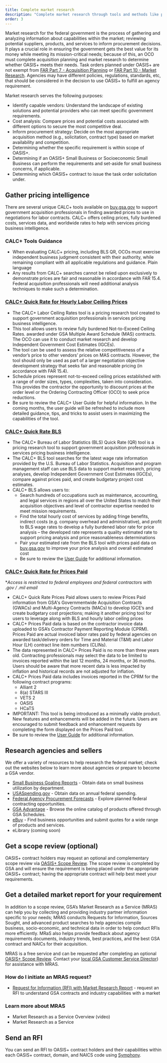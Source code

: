 ```yaml
---
title: Complete market research
description: "Complete market research through tools and methods like pricing intelligence, scope reviews, detailed market reports, and requests for information (RFIs)."
order: 3
---
```


Market research for the federal government is the process of gathering and analyzing information about capabilities within the market; reviewing potential suppliers, products, and services to inform procurement decisions. It plays a crucial role in ensuring the government gets the best value for its money while meeting its mission-critical needs; because of this, an OCO must complete acquisition planning and market research to determine whether OASIS+ meets their needs.  Task orders planned under OASIS+ are not exempt from [FAR Part 7 - Acquisition Planning](https://www.acquisition.gov/far/part-7) or [FAR Part 10 - Market Research](https://www.acquisition.gov/far/part-10). Agencies may have different policies, regulations, standards, etc, that should be considered in the decision to use OASIS+ to fulfill an agency requirement.

Market research serves the following purposes:

- Identify capable vendors: Understand the landscape of existing solutions and potential providers who can meet specific government requirements.
- Cost analysis: Compare prices and potential costs associated with different options to secure the most competitive deal.
- Inform procurement strategy: Decide on the most appropriate acquisition method (e.g., solicitation, contract type) based on market availability and competition.
- Determining whether the specific requirement is within scope of OASIS+. 
- Determining if an OASIS+ Small Business or Socioeconomic Small Business can perform the requirements and set-aside for small business concerns, if applicable. 
- Determining which OASIS+ contract to issue the task order solicitation under. 

## Gather pricing intelligence
There are several unique CALC+ tools available on [buy.gsa.gov](https://buy.gsa.gov/pricing/) to support government acquisition professionals in finding awarded prices to use in negotiations for labor contracts. CALC+ offers ceiling prices, fully burdened costs, services data, and worldwide rates to help with services pricing business intelligence.

### CALC+ Tools Guidance 
- When evaluating CALC+ pricing, including BLS QR, OCOs must exercise independent business judgment consistent with their authority, while remaining compliant with all applicable regulations and guidance. Plain language
- Any results from CALC+ searches cannot be relied upon exclusively to demonstrate prices are fair and reasonable in accordance with FAR 15.4. Federal acquisition professionals will need additional analysis techniques to make such a determination. 

### [CALC+ Quick Rate for Hourly Labor Ceiling Prices](https://buy.gsa.gov/pricing/qr/mas?page=1&page_size=10&industry_code=000000&sort=asc&ordering=occupation_level&histogram=12&experience_range=0,45&price__gte=15&price__lte=500)
- The CALC+ Labor Ceiling Rates tool is a pricing research tool created to support government acquisition professionals in services pricing business intelligence.
- This tool allows users to review fully burdened Not-to-Exceed Ceiling Rates. awarded under GSA Multiple Award Schedule (MAS) contracts. The OCO can use it to conduct market research and develop Independent Government Cost Estimates (IGCEs). 
- The tool can be used to assess the relative competitiveness of a vendor’s price to other vendors’ prices on MAS contracts. However, the tool should only be used as part of a larger negotiation objective development strategy that seeks fair and reasonable pricing (in accordance with FAR 15.4).
- Schedule prices represent not-to-exceed ceiling prices established with a range of order sizes, types, complexities, taken into consideration. This provides the contractor the opportunity to discount prices at the order level or the Ordering Contracting Officer (OCO) to seek price reductions.
- Be sure to review the CALC+ User Guide for helpful information. In the coming months, the user guide will be refreshed to include more detailed guidance, tips, and tricks to assist users in maximizing the capabilities of the tool.

### [CALC+ Quick Rate BLS](https://buy.gsa.gov/pricing/qr/bls?page=1&page_size=10&industry_code=000000&sort=asc&ordering=occupation_level) 
- The CALC+ Bureau of Labor Statistics (BLS) Quick Rate (QR) tool is a pricing research tool to support government acquisition professionals in services pricing business intelligence. 
- The CALC+ BLS tool searches for the latest wage rate information provided by the U.S. Bureau of Labor Statistics. Acquisition and program management staff can use BLS data to support market research, pricing analyses, develop Independent Government Cost Estimates (IGCEs), compare against prices paid, and create budgetary project cost estimates. 
- CALC+ BLS allows users to:
    * Search hundreds of occupations such as maintenance, accounting, and legal services in regions all over the United States to match their acquisition objectives and level of contractor expertise needed to meet mission requirements.
    * Find the total hourly cost of services by adding fringe benefits, indirect costs (e.g. company overhead and administrative), and profit to BLS wage rates to develop a fully burdened labor rate for price analysis – the developed rate represents a quality estimated rate to support pricing analysis and price reasonableness determinations
    * Pair your estimated rate from the BLS tool with prices paid data on [buy.gsa.gov](http://buy.gsa.gov/) to improve your price analysis and overall estimated cost
    * Be sure to review the [User Guide](https://buy.gsa.gov/pricing/assets/documents/user-guides/CALC+%20User%20Guide%20for%20BLS%20Rates_V1.0.pdf) for additional information.

### [CALC+ Quick Rate for Prices Paid](https://buy.gsa.gov/pricing/qr/prices-paid?page=1&page_size=10&histogram=12&invoice_date_range_id=1&performance_country=us&ordering=avg_price&sort=asc)

**Access is restricted to federal employees and federal contractors with .gov / .mil email*

- CALC+ Quick Rate Prices Paid allows users to review Prices Paid information from GSA's Governmentwide Acquisition Contracts (GWACs) and Multi-Agency Contracts (MACs)  to develop IGCE’s and create budgetary cost projections; making it another pricing tool for users to leverage along with BLS and hourly labor ceiling prices
- CALC+ Prices Paid data is based on the contractor invoice data uploaded to GSA’s Contractor Payment Reporting Module (CPRM). Prices Paid are actual invoiced labor rates paid by federal agencies on awarded task/delivery orders for Time and Material (T&M) and Labor Hour (LH) contract line item numbers (CLINs). 
- The data represented in CALC+ Prices Paid is no more than three years old. Contracting professionals may select the data to be limited to invoices reported within the last 12 months, 24 months, or 36 months. Users should be aware that more recent data is less impacted by inflation and historical records are not adjusted for inflation. 
- CALC+ Prices Paid data includes invoices reported in the CPRM for the following contract programs:
    * Alliant 2
    * 8(a) STARS III
    * VETS 2
    * OASIS
    * HCaTS
- IMPORTANT: This tool is being introduced as a minimally viable product. New features and enhancements will be added in the future. Users are encouraged to submit feedback and enhancement requests by completing the form displayed on the Prices Paid tool.
- Be sure to review the [User Guide](https://buy.gsa.gov/pricing/assets/documents/user-guides/CALC+%20QR%20Prices%20Paid%20User%20Guide_Version%201.0.pdf) for additional information.

## Research agencies and sellers

We offer a variety of resources to help research the federal market; check out the websites below to learn more about agencies or prepare to become a GSA vendor.

- [Small Business Goaling Reports](https://sam.gov/reports/awards/static) - Obtain data on small business utilization by department.
- [USASpending.gov](https://www.usaspending.gov/#/) - Obtain data on annual federal spending.
- [Federal Agency Procurement Forecasts](https://www.acquisition.gov/procurement-forecasts) - Explore planned federal contracting opportunities. 
- [GSA Advantage](https://www.gsaadvantage.gov/) - Browse the online catalog of products offered through GSA Schedules.
- [eBuy](https://www.ebuy.gsa.gov/ebuy/) - Find business opportunities and submit quotes for a wide range of products and services.
- eLibrary (coming soon)

## Get a scope review (optional)

OASIS+ contract holders may request an optional and complementary scope review via [OASIS+ Scope Review](https://feedback.gsa.gov/jfe/form/SV_6s3udkBbX9z1zee). The scope review is completed by GSA and will ensure the requirement is being placed under the appropriate OASIS+ contract; having the appropriate contract will help best meet your requirements.

## Get a detailed market report for your requirement

In addition to a scope review, GSA’s Market Research as a Service (MRAS) can help you by collecting and providing industry partner information specific to your needs; MRAS conducts Requests for Information, Sources Sought, and advanced product searches to help agencies compile business, socio-economic, and technical data in order to help conduct RFIs more efficiently. MRaS also helps provide feedback about agency requirements documents, industry trends, best practices, and the best GSA contract and NAICs for their acquisition.

MRAS is a free service and can be requested after completing an optional [OASIS+ Scope Review](https://feedback.gsa.gov/jfe/form/SV_6s3udkBbX9z1zee). Contact your [local GSA Customer Service Director](http://gsa.gov/csd)) for assistance with MRAS.

### How do I initiate an MRAS request?

- [Request for Information (RFI) with Market Research Report](https://feedback.gsa.gov/jfe/form/SV_2cA12XMJvIWfR9Y) - request an RFI to understand GSA contracts and industry capabilities with a market 

### Learn more about MRAS

- Market Research as a Service Overview (video)
- Market Research as a Service

## Send an RFI
You can send an RFI to OASIS+ contract holders and their capabilities within each OASIS+ contract, domain, and NAICS code using [Symphony](https://oasis.app.cloud.gov/).